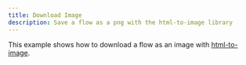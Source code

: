 ```yaml
---
title: Download Image
description: Save a flow as a png with the html-to-image library
---
```



This example shows how to download a flow as an image with [html-to-image](https://github.com/bubkoo/html-to-image).

<RemoteCodeViewer route="examples/misc/download-image" framework="react" />
